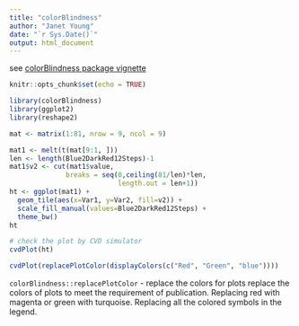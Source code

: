 ```yaml
---
title: "colorBlindness"
author: "Janet Young"
date: "`r Sys.Date()`"
output: html_document
---
```


see [colorBlindness package vignette](https://cran.r-project.org/web/packages/colorBlindness/vignettes/colorBlindness.html)

```r
knitr::opts_chunk$set(echo = TRUE)

library(colorBlindness)
library(ggplot2)
library(reshape2)
```


```r
mat <- matrix(1:81, nrow = 9, ncol = 9)

mat1 <- melt(t(mat[9:1, ]))
len <- length(Blue2DarkRed12Steps)-1
mat1$v2 <- cut(mat1$value,
              breaks = seq(0,ceiling(81/len)*len, 
                           length.out = len+1))
ht <- ggplot(mat1) + 
  geom_tile(aes(x=Var1, y=Var2, fill=v2)) + 
  scale_fill_manual(values=Blue2DarkRed12Steps) + 
  theme_bw()
ht
```

```r
# check the plot by CVD simulator
cvdPlot(ht)
```

```r
cvdPlot(replacePlotColor(displayColors(c("Red", "Green", "blue"))))
```

`colorBlindness::replacePlotColor` - replace the colors for plots
replace the colors of plots to meet the requirement of publication. Replacing red with magenta or green with turquoise. Replacing all the colored symbols in the legend.

